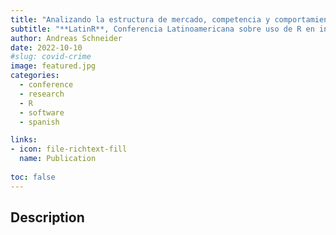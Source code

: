 ```yaml
---
title: "Analizando la estructura de mercado, competencia y comportamiento con R y *concstats*"
subtitle: "**LatinR**, Conferencia Latinoamericana sobre uso de R en investigacion, Virtual, Montevideo - Uruguay"
author: Andreas Schneider
date: 2022-10-10
#slug: covid-crime
image: featured.jpg
categories:
  - conference 
  - research
  - R
  - software
  - spanish

links:
- icon: file-richtext-fill
  name: Publication
  
toc: false 
---
```


## Description

